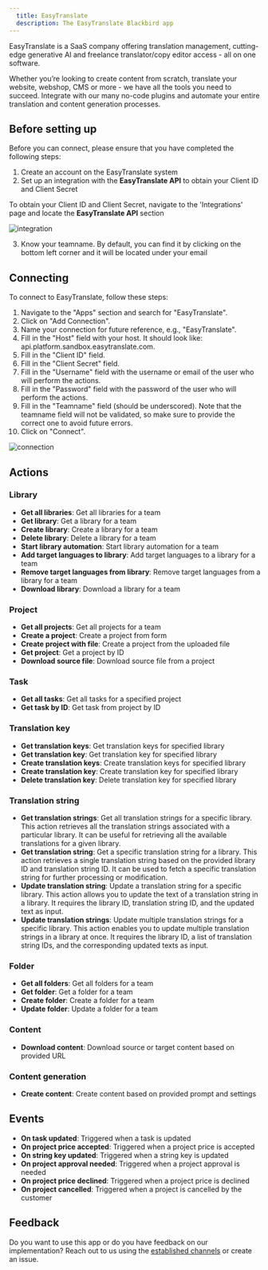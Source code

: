 ```yaml
---
  title: EasyTranslate
  description: The EasyTranslate Blackbird app
---
```


<LinkCard title="View on Github" target="_blank" href="https://github.com/bb-io/EasyTranslate" icon="github" />

EasyTranslate is a SaaS company offering translation management, cutting-edge generative AI and freelance translator/copy editor access - all on one software.

Whether you’re looking to create content from scratch, translate your website, webshop, CMS or more - we have all the tools you need to succeed. Integrate with our many no-code plugins and automate your entire translation and content generation processes.

## Before setting up

Before you can connect, please ensure that you have completed the following steps:

1. Create an account on the EasyTranslate system
2. Set up an integration with the **EasyTranslate API** to obtain your Client ID and Client Secret

To obtain your Client ID and Client Secret, navigate to the 'Integrations' page and locate the **EasyTranslate API** section

![integration](https://raw.githubusercontent.com/bb-io/EasyTranslate/main/image/README/integration-1.png)

3. Know your teamname. By default, you can find it by clicking on the bottom left corner and it will be located under your email

## Connecting

To connect to EasyTranslate, follow these steps:

1. Navigate to the "Apps" section and search for "EasyTranslate".
2. Click on "Add Connection".
3. Name your connection for future reference, e.g., "EasyTranslate".
4. Fill in the "Host" field with your host. It should look like: api.platform.sandbox.easytranslate.com.
5. Fill in the "Client ID" field.
6. Fill in the "Client Secret" field.
7. Fill in the "Username" field with the username or email of the user who will perform the actions.
8. Fill in the "Password" field with the password of the user who will perform the actions.
9. Fill in the "Teamname" field (should be underscored). Note that the teamname field will not be validated, so make sure to provide the correct one to avoid future errors.
10. Click on "Connect".

![connection](https://raw.githubusercontent.com/bb-io/EasyTranslate/main/image/README/connection.png)

## Actions

### Library

- **Get all libraries**: Get all libraries for a team
- **Get library**: Get a library for a team
- **Create library**: Create a library for a team
- **Delete library**: Delete a library for a team
- **Start library automation**: Start library automation for a team
- **Add target languages to library**: Add target languages to a library for a team
- **Remove target languages from library**: Remove target languages from a library for a team
- **Download library**: Download a library for a team

### Project

- **Get all projects**: Get all projects for a team
- **Create a project**: Create a project from form
- **Create project with file**: Create a project from the uploaded file
- **Get project**: Get a project by ID
- **Download source file**: Download source file from a project

### Task

- **Get all tasks**: Get all tasks for a specified project
- **Get task by ID**: Get task from project by ID

### Translation key

- **Get translation keys**: Get translation keys for specified library
- **Get translation key**: Get translation key for specified library
- **Create translation keys**: Create translation keys for specified library
- **Create translation key**: Create translation key for specified library
- **Delete translation key**: Delete translation key for specified library

### Translation string

- **Get translation strings**: Get all translation strings for a specific library. This action retrieves all the translation strings associated with a particular library. It can be useful for retrieving all the available translations for a given library.
- **Get translation string**: Get a specific translation string for a library. This action retrieves a single translation string based on the provided library ID and translation string ID. It can be used to fetch a specific translation string for further processing or modification.
- **Update translation string**: Update a translation string for a specific library. This action allows you to update the text of a translation string in a library. It requires the library ID, translation string ID, and the updated text as input.
- **Update translation strings**: Update multiple translation strings for a specific library. This action enables you to update multiple translation strings in a library at once. It requires the library ID, a list of translation string IDs, and the corresponding updated texts as input.

### Folder

- **Get all folders**: Get all folders for a team
- **Get folder**: Get a folder for a team
- **Create folder**: Create a folder for a team
- **Update folder**: Update a folder for a team

### Content

- **Download content**: Download source or target content based on provided URL

### Content generation

- **Create content**: Create content based on provided prompt and settings

## Events

- **On task updated**: Triggered when a task is updated
- **On project price accepted**: Triggered when a project price is accepted
- **On string key updated**: Triggered when a string key is updated
- **On project approval needed**: Triggered when a project approval is needed
- **On project price declined**: Triggered when a project price is declined
- **On project cancelled**: Triggered when a project is cancelled by the customer

## Feedback

Do you want to use this app or do you have feedback on our implementation? Reach out to us using the [established channels](https://www.blackbird.io/) or create an issue.

